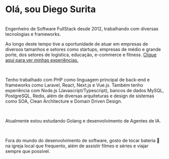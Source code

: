 # Olá, sou <span className="text-blue-400">Diego Surita</span>

<br />
Engenheiro de Software FullStack desde 2012, trabalhando com diversas tecnologias e frameworks.
<br />

Ao longo deste tempo tive a oportunidade de atuar em empresas de diversos tamanhos e setores como startups, empresas de médio e grande porte, dos setores de logística, educação, e-commerce e fitness. [Clique aqui para ver minhas experiências.](/experiences)

<br />

Tenho trabalhado com PHP como linguagem principal de back-end e frameworks como Laravel, React, Next.js e Vue.js. Também tenho experiência com Node.js (Javascript/Typescript), bancos de dados MySQL, PostgreSQL, Redis, além de diversas arquiteturas e design de sistemas como SOA, Clean Architecture e Domain Driven Design. 

<br />

Atualmente estou estudando Golang e desenvolvimento de Agentes de IA.

<br />

Fora do mundo do desenvolvimento de software, gosto de tocar bateria 🥁 na igreja local que frequento, além de assistir filmes e séries e viajar sempre que possível.
